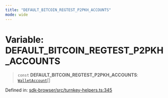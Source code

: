 ```yaml
---
title: "DEFAULT_BITCOIN_REGTEST_P2PKH_ACCOUNTS"
mode: wide
---
```

  
# Variable: DEFAULT\_BITCOIN\_REGTEST\_P2PKH\_ACCOUNTS

> `const` **DEFAULT\_BITCOIN\_REGTEST\_P2PKH\_ACCOUNTS**: [`WalletAccount`](../WalletAccount/readme)[]

Defined in: [sdk-browser/src/turnkey-helpers.ts:345](https://github.com/tkhq/sdk/blob/94193410cf3571aa019a0b9408107eeb43e39e16/packages/sdk-browser/src/turnkey-helpers.ts#L345)
